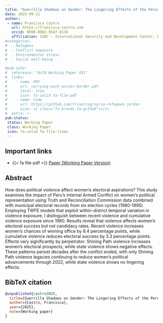 ```yaml
---
title: "Guerrilla Shadows on Gender: The Lingering Effects of the Peruvian Internal Armed Conflict on Women’s Political Aspirations"
date: 2025-09-21
author:
 - name: Francisca Castro
   url: https://francisca-castro.com
   orcid: 0000-0002-9547-0130
   affiliation: ISDC – International Security and Development Center, Berlin, Germany
#categories:
#  - Refugees
#  - Conflict exposure
#  - Environmental stress
#  - Social well-being
 
#pub-info:
#  reference: "HiCN Working Paper 431"
#  links:
#    - name: PDF
#      url: carrying-past-across-border.pdf
#      local: true
#      icon: fa-solid fa-file-pdf
#    - name: Code
#      url: https://github.com/frcastrog/syria-refugees-jordan
#      icon: <i class="fa-brands fa-github"></i>
#  extra: >-
pub-status: 
 status: Working Paper
 class: Working Paper
 icon: fa-solid fa-file-lines
---
```


## Important links

-   {{< fa file-pdf >}} [Paper (Working Paper Version)](Guerrilla_Shadows_on_Gender_250921.pdf)

## Abstract

How does political violence affect women's electoral aspirations? This study examines the impact of Peru's Internal Armed Conflict on women's political representation using Truth and Reconciliation Commission data combined with municipal electoral records from six election cycles (1980-1995). Employing TWFE models that exploit within-district temporal variation in violence exposure, I distinguish between recent violence and cumulative violence exposure since 1980. Results reveal that violence affects women's electoral success but not candidacy rates. Recent violence increases women's chances of winning office by 8.4 percentage points, while cumulative violence reduces electoral success by 3.3 percentage points. Effects vary significantly by perpetrator: Shining Path violence increases women's electoral prospects, while state violence shows negative effects. These patterns persist decades after the conflict ended, with only Shining Path violence legacies continuing to reduce women's political advancements through 2022, while state violence shows no lingering effects.

## BibTeX citation

``` bibtex
@unpublished{castro2025,
  title={Guerrilla Shadows on Gender: The Lingering Effects of the Peruvian Internal Armed Conflict on Women's Political Aspirations},
  author={Castro, Francisca},
  year={2025},
  note={Working paper}
}
```
